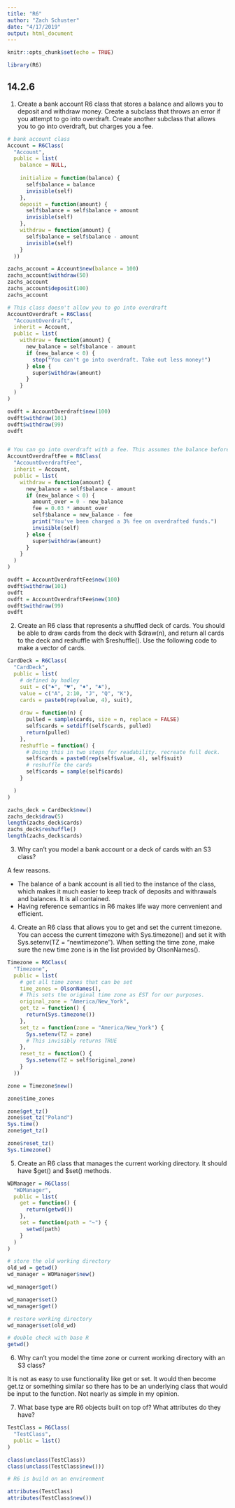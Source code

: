 ```yaml
---
title: "R6"
author: "Zach Schuster"
date: "4/17/2019"
output: html_document
---
```


```r
knitr::opts_chunk$set(echo = TRUE)

library(R6)
```

## 14.2.6

1. Create a bank account R6 class that stores a balance and allows you to deposit and withdraw money. Create a subclass that throws an error if you attempt to go into overdraft. Create another subclass that allows you to go into overdraft, but charges you a fee.

```r

# bank account class
Account = R6Class(
  "Account",
  public = list(
    balance = NULL,
    
    initialize = function(balance) {
      self$balance = balance
      invisible(self)
    },
    deposit = function(amount) {
      self$balance = self$balance + amount
      invisible(self)
    },
    withdraw = function(amount) {
      self$balance = self$balance - amount
      invisible(self)
    }
  ))

zachs_account = Account$new(balance = 100)
zachs_account$withdraw(50)
zachs_account
zachs_account$deposit(100)
zachs_account

# This class doesn't allow you to go into overdraft
AccountOverdraft = R6Class(
  "AccountOverdraft",
  inherit = Account,
  public = list(
    withdraw = function(amount) {
      new_balance = self$balance - amount
      if (new_balance < 0) {
        stop("You can't go into overdraft. Take out less money!")
      } else {
        super$withdraw(amount)
      }
    }
  )
)

ovdft = AccountOverdraft$new(100)
ovdft$withdraw(101)
ovdft$withdraw(99)
ovdft


# You can go into overdraft with a fee. This assumes the balance before withdrawal is above 0.
AccountOverdraftFee = R6Class(
  "AccountOverdraftFee",
  inherit = Account,
  public = list(
    withdraw = function(amount) {
      new_balance = self$balance - amount
      if (new_balance < 0) {
        amount_over = 0 - new_balance
        fee = 0.03 * amount_over
        self$balance = new_balance - fee
        print("You've been charged a 3% fee on overdrafted funds.")
        invisible(self)
      } else {
        super$withdraw(amount)
      }
    }
  )
)

ovdft = AccountOverdraftFee$new(100)
ovdft$withdraw(101)
ovdft
ovdft = AccountOverdraftFee$new(100)
ovdft$withdraw(99)
ovdft

```

2. Create an R6 class that represents a shuffled deck of cards. You should be able to draw cards from the deck with $draw(n), and return all cards to the deck and reshuffle with $reshuffle(). Use the following code to make a vector of cards.

```r

CardDeck = R6Class(
  "CardDeck",
  public = list(
    # defined by hadley
    suit = c("♠", "♥", "♦", "♣"),
    value = c("A", 2:10, "J", "Q", "K"),
    cards = paste0(rep(value, 4), suit),
    
    draw = function(n) {
      pulled = sample(cards, size = n, replace = FALSE)
      self$cards = setdiff(self$cards, pulled)
      return(pulled)
    },
    reshuffle = function() {
      # Doing this in two steps for readability. recreate full deck.
      self$cards = paste0(rep(self$value, 4), self$suit)
      # reshuffle the cards
      self$cards = sample(self$cards)
    }

  )
)

zachs_deck = CardDeck$new()
zachs_deck$draw(5)
length(zachs_deck$cards)
zachs_deck$reshuffle()
length(zachs_deck$cards)
```

3. Why can’t you model a bank account or a deck of cards with an S3 class?

A few reasons. 

* The balance of a bank account is all tied to the instance of the class, which makes it much easier to keep track of deposits and withrawals and balances. It is all contained.
* Having reference semantics in R6 makes life way more cenvenient and efficient.

4. Create an R6 class that allows you to get and set the current timezone. You can access the current timezone with Sys.timezone() and set it with Sys.setenv(TZ = "newtimezone"). When setting the time zone, make sure the new time zone is in the list provided by OlsonNames().

```r

Timezone = R6Class(
  "Timezone",
  public = list(
    # get all time zones that can be set
    time_zones = OlsonNames(),
    # This sets the original time zone as EST for our purposes.
    original_zone = "America/New_York",
    get_tz = function() {
      return(Sys.timezone())
    },
    set_tz = function(zone = "America/New_York") {
      Sys.setenv(TZ = zone)
      # This invisibly returns TRUE
    },
    reset_tz = function() {
      Sys.setenv(TZ = self$original_zone)
    }
  ))

zone = Timezone$new()

zone$time_zones

zone$get_tz()
zone$set_tz("Poland")
Sys.time()
zone$get_tz()

zone$reset_tz()
Sys.timezone()

```

5. Create an R6 class that manages the current working directory. It should have $get() and $set() methods.

```r

WDManager = R6Class(
  "WDManager",
  public = list(
    get = function() {
      return(getwd())
    },
    set = function(path = "~") {
      setwd(path)
    }
  )
)

# store the old working directory
old_wd = getwd()
wd_manager = WDManager$new()

wd_manager$get()

wd_manager$set()
wd_manager$get()

# restore working directory
wd_manager$set(old_wd)

# double check with base R
getwd()
```

6. Why can’t you model the time zone or current working directory with an S3 class?

It is not as easy to use functionality like get or set. It would then become get.tz or something similar so there has to be an underlying class that would be input to the function. Not nearly as simple in my opinion. 

7. What base type are R6 objects built on top of? What attributes do they have?

```r

TestClass = R6Class(
  "TestClass",
  public = list()
)

class(unclass(TestClass))
class(unclass(TestClass$new()))

# R6 is build on an environment

attributes(TestClass)
attributes(TestClass$new())

```






















